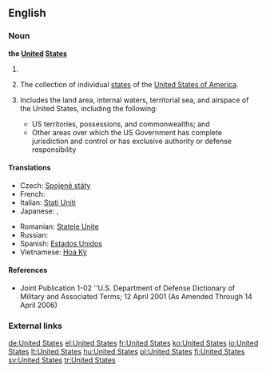 ==English==

===Noun===
'''the [[united|United]] [[states|States]]'''

# {{context|singular}} {{form of|shortened form|the [[United States of America]]}}
# {{context|plural}} The collection of individual [[state]]s of the [[United States of America]].
# {{Military}} Includes the land area, internal waters, territorial sea, and airspace of the United States, including the following:
#* US territories, possessions, and commonwealths; and
#* Other areas over which the US Government has complete jurisdiction and control or has exclusive authority or defense responsibility

====Translations====
{{trans-top|The United States}}
* Czech: [[Spojené státy]] {{m|p}}
* French: {{t|fr|États-Unis}} {{m|p}}
* Italian: [[Stati Uniti]] {{m|p}}
* Japanese: {{t|ja|合衆国|tr=Gasshūkoku|sc=Jpan}}, {{t|ja|アメリカ合衆国|tr=Amerika Gasshūkoku|sc=Jpan}}
{{trans-mid}}
* Romanian: [[Statele Unite]] {{f|p}}
* Russian: {{t|ru|Соединённые Штаты|tr=Sojedinjónnyje Štáty}} {{m|p}}
* Spanish: [[Estados Unidos]] {{m|p}}
* Vietnamese: [[Hoa Kỳ]]
{{trans-bottom}}

====References====
* Joint Publication 1-02 ''U.S. Department of Defense Dictionary of Military and Associated Terms; 12 April 2001 (As Amended Through 14 April 2006)

===External links===
{{projectlinks
|pedia
|commons
|news
|quotes
}}

[[de:United States]]
[[el:United States]]
[[fr:United States]]
[[ko:United States]]
[[io:United States]]
[[lt:United States]]
[[hu:United States]]
[[pl:United States]]
[[fi:United States]]
[[sv:United States]]
[[tr:United States]]